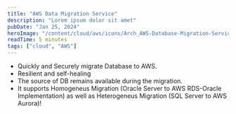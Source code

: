 ```yaml
---
title: "AWS Data Migration Service"
description: "Lorem ipsum dolor sit amet"
pubDate: "Jan 25, 2024"
heroImage: "/content/cloud/aws/icons/Arch_AWS-Database-Migration-Service_32.svg"
readTime: 5 minutes
tags: ["cloud", "AWS"]
---
```



<Section
	link="aws-data-migration-service-intro"
	title="What is Amazon Data Migration Service?"
	imageUrl="/content/cloud/aws/icons/Arch_AWS-Database-Migration-Service_32.svg"
/>

- Quickly and Securely migrate Database to AWS.
- Resilient and self-healing
- The source of DB remains available during the migration.
- It supports Homogeneus Migration (Oracle Server to AWS RDS-Oracle Implementation) as well as Heterogeneus Migration (SQL Server to AWS Aurora)!
